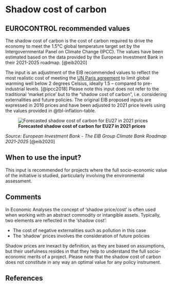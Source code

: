 # Shadow cost of carbon

## EUROCONTROL recommended values

The shadow cost of carbon is the cost of carbon required to drive the economy to meet the 1.5°C global temperature target set by the Intergovernmental Panel on Climate Change (IPCC). The values have been estimated based on the data provided by the European Investment Bank in their 2021-2025 roadmap. [@eib2020]

The input is an adjustment of the EIB recommended values to reflect the most realistic cost of meeting the [UN Paris agreement](https://unfccc.int/process-and-meetings/the-paris-agreement/the-paris-agreement) to limit global warming well below 2 degrees Celsius, ideally 1.5 -- compared to pre-industrial levels. [@ipcc2018] Please note this input does not refer to the traditional 'market price' but to the "shadow cost of carbon", i.e. considering externalities and future policies. The original EIB proposed inputs are expressed in 2016 prices and have been adjusted to 2021 price levels using the values provided in @tbl-inflation-table.

![**Forecasted shadow cost of carbon for EU27 in 2021 prices**](figures/cost_of_carbon.png){#cost-of-carbon}

*Source: European Investment Bank - The EIB Group Climate Bank Roadmap 2021-2025* [@eib2020]

## When to use the input?

This input is recommended for projects where the full socio-economic value of the initiative is studied, particularly involving the environmental assessment.

## Comments

In Economic Analyses the concept of 'shadow price/cost' is often used when working with an abstract commodity or intangible assets. Typically, two elements are reflected in the 'shadow cost':

* The cost of negative externalities such as pollution in this case
* The 'shadow' prices involves the consideration of future policies

Shadow prices are inexact by definition, as they are based on assumptions, but their usefulness resides in that they help to understand the full socio-economic merits of a project. Please note that the shadow cost of carbon does not constitute in any way an optimal value for any policy instrument.

## References
